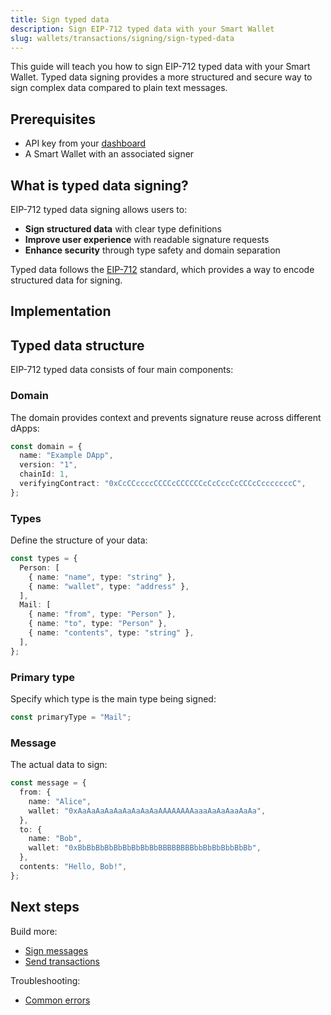 ```yaml
---
title: Sign typed data
description: Sign EIP-712 typed data with your Smart Wallet
slug: wallets/transactions/signing/sign-typed-data
---
```


This guide will teach you how to sign EIP-712 typed data with your Smart Wallet. Typed data signing provides a more structured and secure way to sign complex data compared to plain text messages.

## Prerequisites

- API key from your [dashboard](https://dashboard.alchemy.com/apps)
- A Smart Wallet with an associated signer

## What is typed data signing?

EIP-712 typed data signing allows users to:

- **Sign structured data** with clear type definitions
- **Improve user experience** with readable signature requests
- **Enhance security** through type safety and domain separation

Typed data follows the [EIP-712](https://eips.ethereum.org/EIPS/eip-712) standard, which provides a way to encode structured data for signing.

## Implementation

<Tabs>
  <Tab title="React" language="react">
    <Markdown src="react.mdx" />
  </Tab>
  <Tab title="JavaScript" language="javascript">
    <Markdown src="client.mdx" />
  </Tab>
</Tabs>

## Typed data structure

EIP-712 typed data consists of four main components:

### Domain

The domain provides context and prevents signature reuse across different dApps:

```ts
const domain = {
  name: "Example DApp",
  version: "1",
  chainId: 1,
  verifyingContract: "0xCcCCccccCCCCcCCCCCCcCcCccCcCCCcCcccccccC",
};
```

### Types

Define the structure of your data:

```ts
const types = {
  Person: [
    { name: "name", type: "string" },
    { name: "wallet", type: "address" },
  ],
  Mail: [
    { name: "from", type: "Person" },
    { name: "to", type: "Person" },
    { name: "contents", type: "string" },
  ],
};
```

### Primary type

Specify which type is the main type being signed:

```ts
const primaryType = "Mail";
```

### Message

The actual data to sign:

```ts
const message = {
  from: {
    name: "Alice",
    wallet: "0xAaAaAaAaAaAaAaAaAaAAAAAAAAaaaAaAaAaaAaAa",
  },
  to: {
    name: "Bob",
    wallet: "0xBbBbBbBbBbBbBbBbBbBBBBBBBBbbBbBbBbbBbBb",
  },
  contents: "Hello, Bob!",
};
```

## Next steps

Build more:

- [Sign messages](/wallets/transactions/signing/sign-messages)
- [Send transactions](/wallets/transactions/send-transactions)

Troubleshooting:

- [Common errors](/wallets/resources/faqs#common-errors)
